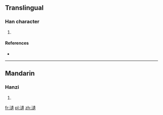 ==Translingual==

===Han character===
{{Han char|rn=85|rad=水|as=16|sn=19|four=3513<sub>8</sub>|canj=水卜中金 (EYLC)}}

# {{defn|Han|sort=水16}}

====References====
* {{Han ref|kx=0660.140|dkj=18666|dj=1070.070|hdz=31784.030|uh=7022|ud=28706|bh=F262|bd=62050}}

----

==Mandarin==

===Hanzi===
{{cmn-hanzi|pin=[[wéi]] ([[wei2]])|wg=wei<sup>2</sup>}}

# {{defn|Mandarin|sort=水16}}

[[fr:瀢]]
[[pl:瀢]]
[[zh:瀢]]